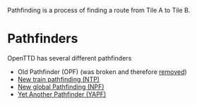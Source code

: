 {{en/DevDoc}}
Pathfinding is a process of finding a route from Tile A to Tile B. 
= Pathfinders =

OpenTTD has several different pathfinders 

* Old Pathfinder (OPF) (was broken and therefore [https://github.com/OpenTTD/OpenTTD/commit/fe448a26166dbde1933be797951f0c6329523911 removed])
* [[Main/en/New train pathfinding|New train pathfinding (NTP)]]
* [[Main/en/new global pathfinding|New global Pathfinding (NPF)]]
* [[Main/en/Yet Another Pathfinder|Yet Another Pathfinder (YAPF)]]


{{stub}}